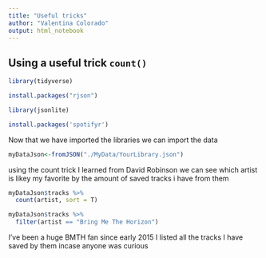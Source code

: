 ```yaml
---
title: "Useful tricks"
author: "Valentina Colorado"
output: html_notebook
---
```



## Using a useful trick `count()` 

```r
library(tidyverse)
```

```r
install.packages("rjson") 
```

```r
library(jsonlite)

```

```r
install.packages('spotifyr')
```

Now that we have imported the libraries we can import the data
```r
myDataJson<-fromJSON("./MyData/YourLibrary.json")
```


using the count trick I learned from David Robinson we can see which artist is likey my favorite by the amount of saved tracks i have from them 
```r
myDataJson$tracks %>% 
  count(artist, sort = T)
```


```r
myDataJson$tracks %>% 
  filter(artist == "Bring Me The Horizon")
```
I've been a huge BMTH fan since early 2015 I listed all the tracks I have saved by them incase anyone was curious 
